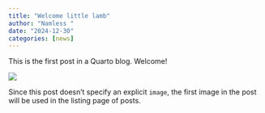 ```yaml
---
title: "Welcome little lamb"
author: "Namless "
date: "2024-12-30"
categories: [news]
---
```


This is the first post in a Quarto blog. Welcome!

![](sheep-7182968_1280.jpg)

Since this post doesn't specify an explicit `image`, the first image in the post will be used in the listing page of posts.
